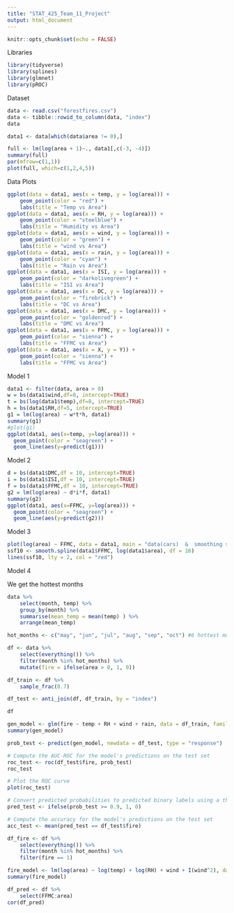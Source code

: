 ```yaml
---
title: "STAT_425_Team_11_Project"
output: html_document
---
```


```r
knitr::opts_chunk$set(echo = FALSE)
```

Libraries
```r
library(tidyverse)
library(splines)
library(glmnet)
library(pROC)
```

Dataset
```r
data <- read.csv("forestfires.csv")
data <- tibble::rowid_to_column(data, "index")
data
```

```r
data1 <- data[which(data$area != 0),]
```

```r
full <- lm(log(area + 1)~., data1[,c(-3, -4)])
summary(full)
par(mfrow=c(1,1))
plot(full, which=c(1,2,4,5))
```

Data Plots
```r
ggplot(data = data1, aes(x = temp, y = log(area))) +
    geom_point(color = "red") +
    labs(title = "Temp vs Area")
ggplot(data = data1, aes(x = RH, y = log(area))) +
    geom_point(color = "steelblue") +
    labs(title = "Humidity vs Area")
ggplot(data = data1, aes(x = wind, y = log(area))) +
    geom_point(color = "green") +
    labs(title = "wind vs Area")
ggplot(data = data1, aes(x = rain, y = log(area))) +
    geom_point(color = "cyan") +
    labs(title = "Rain vs Area")
ggplot(data = data1, aes(x = ISI, y = log(area))) +
    geom_point(color = "darkolivegreen") +
    labs(title = "ISI vs Area")
ggplot(data = data1, aes(x = DC, y = log(area))) +
    geom_point(color = "firebrick") +
    labs(title = "DC vs Area")
ggplot(data = data1, aes(x = DMC, y = log(area))) +
    geom_point(color = "goldenrod") +
    labs(title = "DMC vs Area")
ggplot(data = data1, aes(x = FFMC, y = log(area))) +
    geom_point(color = "sienna") +
    labs(title = "FFMC vs Area")
ggplot(data = data1, aes(x = X, y = Y)) +
    geom_point(color = "sienna") +
    labs(title = "FFMC vs Area")
```
Model 1
```r
data1 <- filter(data, area > 0)
w = bs(data1$wind,df=8, intercept=TRUE)
t = bs(log(data1$temp),df=8, intercept=TRUE)
h = bs(data1$RH,df=5, intercept=TRUE)
g1 = lm(log(area) ~ w*t*h, data1)
summary(g1)
#plot(g1)
ggplot(data1, aes(x=temp, y=log(area))) + 
  geom_point(color = "seagreen") +
  geom_line(aes(y=predict(g1)))
```
Model 2
```r
d = bs(data1$DMC,df = 10, intercept=TRUE)
i = bs(data1$ISI,df = 10, intercept=TRUE)
f = bs(data1$FFMC,df = 10, intercept=TRUE)
g2 = lm(log(area) ~ d*i*f, data1)
summary(g2)
ggplot(data1, aes(x=FFMC, y=log(area))) + 
  geom_point(color = "seagreen") +
  geom_line(aes(y=predict(g2)))
```
Model 3
```r
plot(log(area) ~ FFMC, data = data1, main = "data(cars)  &  smoothing splines")
ssf10 <- smooth.spline(data1$FFMC, log(data1$area), df = 16)
lines(ssf10, lty = 2, col = "red")
```
Model 4

We get the hottest months
```r
data %>% 
    select(month, temp) %>% 
    group_by(month) %>% 
    summarise(mean_temp = mean(temp) ) %>% 
    arrange(mean_temp)
```


```r
hot_months <- c("may", "jun", "jul", "aug", "sep", "oct") #6 hottest months

df <- data %>% 
    select(everything()) %>% 
    filter(month %in% hot_months) %>% 
    mutate(fire = ifelse(area > 0, 1, 0))

df_train <- df %>% 
    sample_frac(0.7)

df_test <- anti_join(df, df_train, by = "index")

df
```

```r
gen_model <- glm(fire ~ temp + RH + wind + rain, data = df_train, family = gaussian)
summary(gen_model)

prob_test <- predict(gen_model, newdata = df_test, type = "response")

# Compute the AUC-ROC for the model's predictions on the test set
roc_test <- roc(df_test$fire, prob_test)
roc_test

# Plot the ROC curve
plot(roc_test)

# Convert predicted probabilities to predicted binary labels using a threshold of 0.90
pred_test <- ifelse(prob_test >= 0.9, 1, 0)

# Compute the accuracy for the model's predictions on the test set
acc_test <- mean(pred_test == df_test$fire)

```

```r
df_fire <- df %>% 
    select(everything()) %>% 
    filter(month %in% hot_months) %>% 
    filter(fire == 1)

fire_model <- lm(log(area) ~ log(temp) + log(RH) + wind + I(wind^2), data = df_fire)
summary(fire_model)
```
```r
df_pred <- df %>% 
    select(FFMC:area)
cor(df_pred)
```

